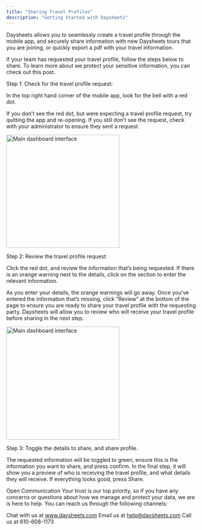 ```yaml
---
title: "Sharing Travel Profiles"
description: "Getting Started with Daysheets"
---
```


Daysheets allows you to seamlessly create a travel profile through the mobile app, and securely share information with new Daysheets tours that you are joining, or quickly export a pdf with your travel information.

If your team has requested your travel profile, follow the steps below to share. To learn more about we protect your sensitive information, you can check out this post.

Step 1: Check for the travel profile request:

In the top right hand corner of the mobile app, look for the bell with a red dot.

If you don’t see the red dot, but were expecting a travel profile request, try quitting the app and re-opening. If you still don’t see the request, check with your administrator to ensure they sent a request.

<img
  src="/images/getting-started/download-daysheets/test.png"
  alt="Main dashboard interface"
  height="300"
  className="rounded-lg"
/>

Step 2: Review the travel profile request:

Click the red dot, and review the information that’s being requested. If there is an orange warning next to the details, click on the section to enter the relevant information.

As you enter your details, the orange warnings will go away. Once you’ve entered the information that’s missing, click “Review” at the bottom of the page to ensure you are ready to share your travel profile with the requesting party. Daysheets will allow you to review who will receive your travel profile before sharing in the next step.

<img
  src="/images/getting-started/download-daysheets/test.png"
  alt="Main dashboard interface"
  height="300"
  className="rounded-lg"
/>

Step 3: Toggle the details to share, and share profile.

The requested information will be toggled to green, ensure this is the information you want to share, and press confirm. In the final step, it will show you a preview of who is receiving the travel profile, and what details they will receive. If everything looks good, press Share.

Open Communication
Your trust is our top priority, so if you have any concerns or questions about how we manage and protect your data, we are is here to help. You can reach us through the following channels:

Chat with us at www.daysheets.com
Email us at help@daysheets.com
Call us at 610-608-1173
